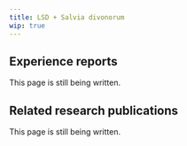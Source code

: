 ---
title: LSD + Salvia divonorum
wip: true
---

## Experience reports

This page is still being written.

## Related research publications

This page is still being written.

